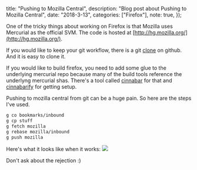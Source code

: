 
  title: "Pushing to Mozilla Central",
  description: "Blog post about Pushing to Mozilla Central",
  date: "2018-3-13",
  categories: ["Firefox"],
  note: true,
});

One of the tricky things about working on Firefox is that Mozilla uses Mercurial as the official SVM.
The code is hosted at [http://hg.mozilla.org/](http://hg.mozilla.org/).

If you would like to keep your git workflow, there is a git [clone](https://github.com/mozilla/gecko) on github. And it is easy to clone it.

If you would like to build firefox, you need to add some glue to the underlying mercurial repo because many of the build tools reference
the underlyng mercurial shas. There's a tool called [cinnabar](https://github.com/glandium/git-cinnabar/wiki/Mozilla:-A-git-workflow-for-Gecko-development) for that and [cinnabarify](https://github.com/sole/cinnabarify) for getting setup.

Pushing to mozilla central from git can be a huge pain. So here are the steps I've used.

```bash
g co bookmarks/inbound
g cp stuff
g fetch mozilla
g rebase mozilla/inbound
g push mozilla
```

Here's what it looks like when it works:
![](https://shipusercontent.com/1756bfce36102e103fcef41ce094cd7d/Screen%20Shot%202018-03-13%20at%205.31.11%20PM.png)

Don't ask about the rejection :)
